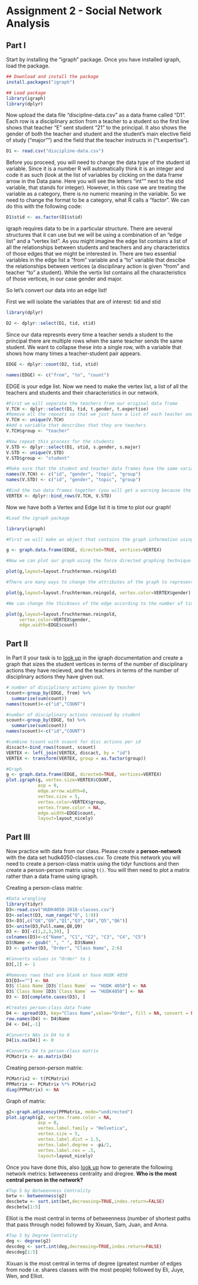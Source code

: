 # Assignment 2 - Social Network Analysis

## Part I
Start by installing the "igraph" package. Once you have installed igraph, load the package.

```r
## Download and install the package
install.packages("igraph")

## Load package
library(igraph)
library(dplyr)
```


Now upload the data file "discipline-data.csv" as a data frame called "D1". Each row is a disciplinary action from a teacher to a student so the first line shows that teacher "E" sent student "21" to the principal. It also shows the gender of both the teacher and student and the student's main elective field of study ("major"") and the field that the teacher instructs in ("t.expertise").

```r
D1 <- read.csv("discipline-data.csv")
```

Before you proceed, you will need to change the data type of the student id variable. Since it is a number R will automatically think it is an integer and code it as such (look at the list of variables by clicking on the data frame arrow in the Data pane. Here you will see the letters "int"" next to the stid variable, that stands for integer). However, in this case we are treating the variable as a category, there is no numeric meaning in the variable. So we need to change the format to be a category, what R calls a "factor". We can do this with the following code:

```r
D1$stid <- as.factor(D1$stid)
```

igraph requires data to be in a particular structure. There are several structures that it can use but we will be using a combination of an "edge list" and a "vertex list". As you might imagine the edge list contains a list of all the relationships between students and teachers and any characteristics of those edges that we might be interested in. There are two essential variables in the edge list a "from" variable and a "to" variable that descibe the relationships between vertices (a disciplinary action is given "from" and teacher "to" a student). While the vertix list contains all the characteristics of those vertices, in our case gender and major.

So let's convert our data into an edge list!

First we will isolate the variables that are of interest: tid and stid

```r
library(dplyr)

D2 <- dplyr::select(D1, tid, stid)
```

Since our data represnts every time a teacher sends a student to the principal there are multiple rows when the same teacher sends the same student. We want to collapse these into a single row, with a variable that shows how many times a teacher-student pair appears.

```r

EDGE <- dplyr::count(D2, tid, stid)

names(EDGE) <- c("from", "to", "count")


```

EDGE is your edge list. Now we need to make the vertex list, a list of all the teachers and students and their characteristics in our network.

```r

#First we will separate the teachers from our original data frame
V.TCH <- dplyr::select(D1, tid, t.gender, t.expertise)
#Remove all the repeats so that we just have a list of each teacher and their characteristics
V.TCH <- unique(V.TCH)
#Add a variable that describes that they are teachers
V.TCH$group <- "teacher"

#Now repeat this process for the students
V.STD <- dplyr::select(D1, stid, s.gender, s.major)
V.STD <- unique(V.STD)
V.STD$group <- "student"

#Make sure that the student and teacher data frames have the same variables names
names(V.TCH) <- c("id", "gender", "topic", "group")
names(V.STD) <- c("id", "gender", "topic", "group")

#Bind the two data frames together (you will get a warning because the teacher data frame has 5 types of id (A,B,C,D,E) and the student has 25 (1-30), this isn't a problem)
VERTEX <- dplyr::bind_rows(V.TCH, V.STD)
```

Now we have both a Vertex and Edge list it is time to plot our graph!

```r
#Load the igraph package

library(igraph)

#First we will make an object that contains the graph information using our two dataframes EDGE and VERTEX. Notice that we have made "directed = TRUE" - our graph is directed since discipline is being given from a teacher to a student.

g <- graph.data.frame(EDGE, directed=TRUE, vertices=VERTEX)

#Now we can plot our graph using the force directed graphing technique - our old friend Fruchertman-Reingold!

plot(g,layout=layout.fruchterman.reingold)

#There are many ways to change the attributes of the graph to represent different characteristics of the newtork. For example, we can color the nodes according to gender.

plot(g,layout=layout.fruchterman.reingold, vertex.color=VERTEX$gender)

#We can change the thickness of the edge according to the number of times a particular teacher has sent a particular student to the principal.

plot(g,layout=layout.fruchterman.reingold, 
     vertex.color=VERTEX$gender, 
     edge.width=EDGE$count)
```

## Part II

In Part II your task is to [look up](http://igraph.org/r/) in the igraph documentation and create a graph that sizes the student vertices in terms of the number of disciplinary actions they have recieved, and the teachers in terms of the number of disciplinary actions they have given out.

```r
# number of disciplinary actions given by teacher
tcount<-group_by(EDGE, from) %>%
  summarise(sum(count))
names(tcount)<-c("id","COUNT")

#number of disciplinary actions received by student
scount<-group_by(EDGE, to) %>%
  summarise(sum(count))
names(scount)<-c("id","COUNT")

#combine tcount with scount for disc actions per id
discact<-bind_rows(tcount, scount)
VERTEX <- left_join(VERTEX, discact, by = "id")
VERTEX <- transform(VERTEX, group = as.factor(group))
```
```r
#Graph
g <- graph.data.frame(EDGE, directed=TRUE, vertices=VERTEX)
plot.igraph(g, vertex.size=VERTEX$COUNT,
            asp = 0,
            edge.arrow.width=0,
            vertex.size = 5,
            vertex.color=VERTEX$group,
            vertex.frame.color = NA,
            edge.width=EDGE$count, 
            layout=layout_nicely)
```

## Part III

Now practice with data from our class. Please create a **person-network** with the data set hudk4050-classes.csv. To create this network you will need to create a person-class matrix using the tidyr functions and then create a person-person matrix using `t()`. You will then need to plot a matrix rather than a data frame using igraph.

Creating a person-class matrix:
```r
#Data wrangling
library(tidyr)
D3<-read.csv("HUDK4050-2018-classes.csv")
D3<-select(D3, num_range("Q", 1:9))
D3<-D3[,c("Q8","Q9","Q1","Q3","Q4","Q5","Q6")]
D3<-unite(D3,Full.name,Q8,Q9)
D3 <- D3[-c(1,2,3,39), ]
colnames(D3)<-c("Name", "C1", "C2", "C3", "C4", "C5")
D3$Name <- gsub("_", " ", D3$Name)
D3 <- gather(D3, "Order", "Class Name", 2:6)

#Converts values in "Order" to 1
D3[,2] <- 1

#Removes rows that are blank or have HUDK 4050
D3[D3==""] <- NA
D3$`Class Name`[D3$`Class Name` == "HUDK 4050"] <- NA
D3$`Class Name`[D3$`Class Name` == "HUDK4050"] <- NA
D3 <- D3[complete.cases(D3), ]

#Creates person-class data frame
D4 <- spread(D3, key="Class Name",value="Order", fill = NA, convert = FALSE, drop = TRUE)
row.names(D4) <- D4$Name
D4 <- D4[,-1]

#Converts NAs in D4 to 0
D4[is.na(D4)] <- 0

#Converts D4 to person-class matrix
PCMatrix <- as.matrix(D4)
```

Creating person-person matrix:
```r
PCMatrix2 <- t(PCMatrix)
PPMatrix <- PCMatrix %*% PCMatrix2
diag(PPMatrix) <- NA
```

Graph of matrix:
```r
g2<-graph.adjacency(PPMatrix, mode="undirected")
plot.igraph(g2, vertex.frame.color = NA,
            asp = 0,
            vertex.label.family = "Helvetica",
            vertex.size = 5,
            vertex.label.dist = 1.5,
            vertex.label.degree = -pi/2,
            vertex.label.cex = .5,
            layout=layout_nicely)
```

Once you have done this, also [look up](http://igraph.org/r/) how to generate the following network metrics: betweeness centrality and dregree. **Who is the most central person in the network?**

```r
#Top 5 by Betweenness Centrality
betw <- betweenness(g2)
descbetw <- sort.int(bet,decreasing=TRUE,index.return=FALSE)
descbetw[1:5]
```
Elliot is the most central in terms of betweenness (number of shortest paths that pass through node) followed by Xixuan, Sam, Juan, and Anna.

```r
#Top 5 by Degree Centrality
deg <- degree(g2)
descdeg <- sort.int(deg,decreasing=TRUE,index.return=FALSE)
descdeg[1:5]
```
Xixuan is the most central in terms of degree (greatest number of edges from node i.e. shares classes with the most people) followed by Eli, Juye, Wen, and Elliot.
